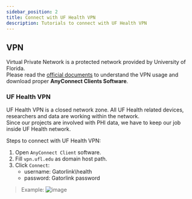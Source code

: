 ```yaml
---
sidebar_position: 2
title: Connect with UF Health VPN
description: Tutorials to connect with UF Health VPN
---
```


## VPN
Virtual Private Network is a protected network provided by University of Florida.<br />
Please read the [official documents](https://it.ufl.edu/ict/documentation/network-infrastructure/vpn/) to understand the VPN usage and download proper **AnyConnect Clients Software**.

### UF Health VPN

UF Health VPN is a closed network zone. All UF Health related devices, researchers and data are working within the network.<br />
Since our projects are involved with PHI data, we have to keep our job inside UF Health network.

Steps to connect with UF Health VPN:
1. Open `AnyConnect Client` software.
2. Fill `vpn.ufl.edu` as domain host path.
3. Click `Connect`:
    - username: Gatorlink\health
    - password: Gatorlink password

> Example: 
![image](exampleVPN.png)